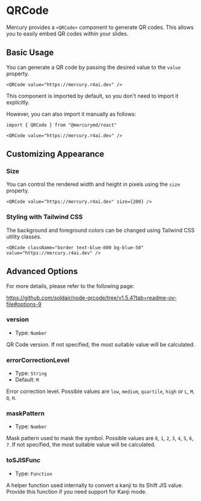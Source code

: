 # QRCode

Mercury provides a `<QRCode>` component to generate QR codes.
This allows you to easily embed QR codes within your slides.

## Basic Usage

You can generate a QR code by passing the desired value to the `value` property.

```mdx
<QRCode value="https://mercury.r4ai.dev" />
```

This component is imported by default, so you don't need to import it explicitly.

However, you can also import it manually as follows:

```mdx
import { QRCode } from "@mercurymd/react"

<QRCode value="https://mercury.r4ai.dev" />
```

## Customizing Appearance

### Size

You can control the rendered width and height in pixels using the `size` property.

```mdx
<QRCode value="https://mercury.r4ai.dev" size={200} />
```

### Styling with Tailwind CSS

The background and foreground colors can be changed using Tailwind CSS utility classes.

```mdx
<QRCode className="border text-blue-600 bg-blue-50" value="https://mercury.r4ai.dev" />
```

## Advanced Options

For more details, please refer to the following page:

https://github.com/soldair/node-qrcode/tree/v1.5.4?tab=readme-ov-file#options-9

### version

- Type: `Number`

QR Code version. If not specified, the most suitable value will be calculated.

### errorCorrectionLevel

- Type: `String`
- Default: `M`

Error correction level.
Possible values are `low`, `medium`, `quartile`, `high` or `L`, `M`, `Q`, `H`.

### maskPattern

- Type: `Number`

Mask pattern used to mask the symbol.
Possible values are `0`, `1`, `2`, `3`, `4`, `5`, `6`, `7`.
If not specified, the most suitable value will be calculated.

### toSJISFunc

- Type: `Function`

A helper function used internally to convert a kanji to its Shift JIS value.
Provide this function if you need support for Kanji mode.
